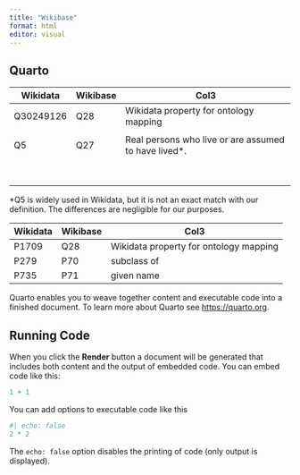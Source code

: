 ```yaml
---
title: "Wikibase"
format: html
editor: visual
---
```


## Quarto

| Wikidata | Wikibase | Col3 |
|------|------|--------------------------------------------|
| Q30249126    |  Q28 | Wikidata property for ontology mapping     |
|              |      |      |
|   Q5   |  Q27    |  Real persons who live or are assumed to have lived*.    |
|      |      |      |
|      |      |      |
|      |      |      |
|      |      |      |
|      |      |      |
|      |      |      |
|      |      |      |
|      |      |      |

*Q5 is widely used in Wikidata, but it is not an exact match with our definition. The differences are negligible for our purposes.

| Wikidata | Wikibase | Col3 |
|------|------|--------------------------------------------|
| P1709   |  Q28 | Wikidata property for ontology mapping     |
| P279    | P70 | subclass of |
| P735    | P71| given name |

Quarto enables you to weave together content and executable code into a finished document. To learn more about Quarto see <https://quarto.org>.

## Running Code

When you click the **Render** button a document will be generated that includes both content and the output of embedded code. You can embed code like this:

```r
1 + 1
```

You can add options to executable code like this

```r
#| echo: false
2 * 2
```

The `echo: false` option disables the printing of code (only output is displayed).
